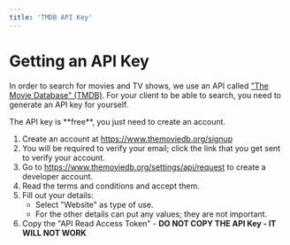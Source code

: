```yaml
---
title: 'TMDB API Key'
---
```


# Getting an API Key

In order to search for movies and TV shows, we use an API called ["The Movie Database" (TMDB)](https://www.themoviedb.org/). For your client to be able to search, you need to generate an API key for yourself.

<Note>
The API key is **free**, you just need to create an account.
</Note>

1. Create an account at https://www.themoviedb.org/signup
1. You will be required to verify your email; click the link that you get sent to verify your account.
1. Go to https://www.themoviedb.org/settings/api/request to create a developer account.
1. Read the terms and conditions and accept them.
1. Fill out your details:
   - Select "Website" as type of use.
   - For the other details can put any values; they are not important.
1. Copy the "API Read Access Token" - **DO NOT COPY THE API Key - IT WILL NOT WORK**
